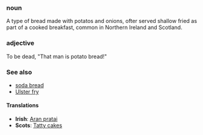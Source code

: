 === noun===
A type of bread made with potatos and onions, ofter served shallow fried as part of a cooked breakfast, common in Northern Ireland and Scotland.

=== adjective ===
To be dead, "That man is potato bread!"


===See also===
*[[soda bread]]
*[[Ulster fry]]
==== Translations ====
*'''Irish''': [[Aran pratai]]
*'''Scots''': [[Tatty cakes]]